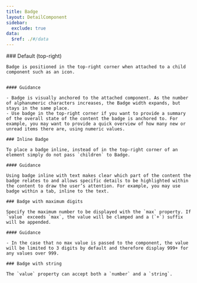 ```yaml
---
title: Badge
layout: DetailComponent
sidebar:
  exclude: true
data:
  $ref: ./#/data
---
```


<LivePreviewControls>
  <LivePreview componentName="badge" exampleName="Default">
    ### Default (top-right)

    Badge is positioned in the top-right corner when attached to a child component such as an icon.


    #### Guidance

    - Badge is visually anchored to the attached component. As the number of alphanumeric characters increases, the Badge width expands, but stays in the same place.
    - Use badge in the top-right corner if you want to provide a summary of the overall state of the content the badge is anchored to. For example, you may want to provide a quick overview of how many new or unread items there are, using numeric values.

  </LivePreview>
  <LivePreview componentName="badge" exampleName="InlineBadge">

    ### Inline Badge

    To place a badge inline, instead of in the top-right corner of an element simply do not pass `children` to Badge.

    #### Guidance

    Using badge inline with text makes clear which part of the content the badge relates to and allows specific details to be highlighted within the content to draw the user’s attention. For example, you may use badge within a tab, inline to the text.

  </LivePreview>
  <LivePreview componentName="badge" exampleName="BadgeWithMaximumDigits">

    ### Badge with maximum digits

    Specify the maximum number to be displayed with the `max` property. If `value` exceeds `max`, the value will be clamped and a (`+`) suffix will be appended.

    #### Guidance

    - In the case that no max value is passed to the component, the value will be limited to 3 digits by default and therefore display 999+ for any values over 999.

  </LivePreview>
  <LivePreview componentName="badge" exampleName="BadgeWithString">
    
    ### Badge with string

    The `value` property can accept both a `number` and a `string`.

  </LivePreview>
</LivePreviewControls>
